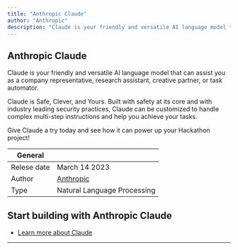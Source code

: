 ```yaml
---
title: "Anthropic Claude"
author: "Anthropic"
description: "Claude is your friendly and versatile AI language model that can assist you as a company representative, research assistant, creative partner, or task automator."
---
```


## Anthropic Claude

Claude is your friendly and versatile AI language model that can assist you as a company representative, research assistant, creative partner, or task automator.

Claude is Safe, Clever, and Yours. Built with safety at its core and with industry leading security practices, Claude can be customized to handle complex multi-step instructions and help you achieve your tasks.

Give Claude a try today and see how it can power up your Hackathon project!

| General     |                                         |
| ----------- | --------------------------------------- |
| Relese date | March 14 2023                           |
| Author      | [Anthropic](https://www.anthropic.com/) |
| Type        | Natural Language Processing             |

## Start building with Anthropic Claude

- [Learn more about Claude](https://www.anthropic.com/product)

---

